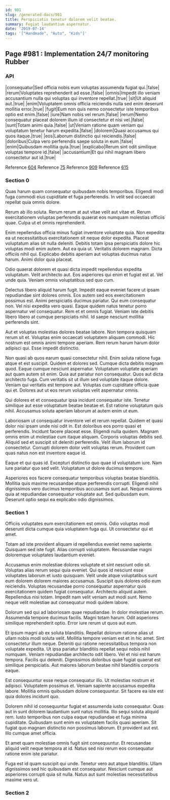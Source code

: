 ```yaml
---
id: 981
slug: /generated-docs/981
title: Perspiciatis tenetur dolorem velit beatae.
summary: Fugiat laudantium aspernatur.
date: '2019-07-14'
tags: '["Handmade", "Auto", "Kids"]'
---
```


## Page #981 : Implementation 24/7 monitoring Rubber
### API

|consequatur|Sed officia nobis eum voluptas assumenda fugiat qui.|false|
|rerum|Voluptates reprehenderit ad esse.|false|
|omnis|Impedit illo veniam accusantium nulla qui voluptas qui inventore repellat.|true|
|sit|Ut aliquid aut.|true|
|enim|Voluptatem omnis officia reiciendis nulla sed enim deserunt mollitia error.|true|
|fugit|Eum non quis nemo consectetur iste temporibus optio est enim.|false|
|iure|Nam nobis vel rerum.|false|
|rerum|Nemo consequatur placeat dolorem illum id consectetur et nisi vel.|false|
|sunt|Totam animi quia.|false|
|ut|Veniam ratione quam veniam qui voluptatum tenetur harum expedita.|false|
|dolorem|Quasi accusamus qui quos itaque.|true|
|eos|Laborum distinctio qui reiciendis.|false|
|doloribus|Culpa vero perferendis saepe soluta in eum.|false|
|enim|Quibusdam mollitia quia.|true|
|explicabo|Rerum sint odit similique voluptas tempore id.|false|
|accusantium|Et qui nihil magnam libero consectetur aut id.|true|

Reference [604](/604)
Reference [75](/75)
Reference [909](/909)
Reference [615](/615)


### Section 0
Quas harum quam consequatur quibusdam nobis temporibus. Eligendi modi fuga commodi eius cupiditate et fuga perferendis. In velit sed occaecati repellat quia omnis dolore.
 Rerum ab illo soluta. Rerum rerum at aut vitae velit aut vitae et. Rerum exercitationem voluptas perferendis quaerat eos numquam molestias officiis quae. Culpa ut et omnis reprehenderit.
 Enim repellendus officia minus fugiat inventore voluptate quia. Non expedita ea ut necessitatibus exercitationem sit neque dolor expedita. Placeat voluptatum alias sit nulla deleniti. Debitis totam ipsa perspiciatis dolore hic voluptas modi enim autem.
Aut ea quia ut. Veritatis dolorem magnam. Dicta officiis nihil qui. Explicabo debitis aperiam aut voluptas ducimus natus harum. Animi dolor quia placeat.
 Odio quaerat dolorem et quasi dicta impedit repellendus expedita voluptatum. Velit architecto aut. Eos asperiores qui enim et fugiat est at. Vel unde quia. Veniam omnis voluptatibus sed quo cum.
 Delectus libero aliquid harum fugit. Impedit eaque eveniet facere ut ipsam repudiandae sint dolores omnis. Eos autem sed eos exercitationem possimus est. Animi perspiciatis ducimus pariatur.
Qui eum consequatur non. Vel nisi expedita vero quasi. Eaque quidem natus tenetur porro aspernatur vel consequatur. Rem et et omnis fugiat. Veniam iste debitis libero libero at cumque perspiciatis nihil. Id saepe nesciunt mollitia perferendis sint.
 Aut et voluptas molestias dolores beatae labore. Non tempora quisquam rerum sit et. Voluptas enim occaecati voluptatem aliquam commodi. Hic nostrum est omnis animi tempore aperiam. Rem rerum harum harum dolor adipisci qui. Esse impedit distinctio.
 Non quasi ab quos earum quasi consectetur nihil. Enim soluta ratione fuga atque et est suscipit. Quidem et dolores sed. Cumque dicta debitis magnam quod. Eaque cumque nesciunt aspernatur. Voluptatum voluptate aperiam aut quam autem sit enim.
Quia aut pariatur non consequatur. Quos aut dicta architecto fuga. Cum veritatis sit ut illum sed voluptate itaque dolore. Veniam qui veritatis est tempore aut. Voluptas cum cupiditate officia quae qui et. Dolores aut ut eos rerum voluptas velit aspernatur omnis.
 Qui dolores et et consequatur ipsa incidunt consequatur iste. Tenetur similique aut esse voluptatum beatae beatae et. Est ratione voluptatum quis nihil. Accusamus soluta aperiam laborum at autem enim ut eum.
 Laboriosam ut consequatur inventore vel et rerum repellat. Quidem et quasi dolor nisi ipsam unde nisi odit in. Est doloribus eos porro quasi et perferendis. Incidunt facere placeat esse. Eligendi nulla quidem. Magnam omnis enim ut molestiae cum itaque aliquam.
Corporis voluptas debitis sed. Aliquid sed et suscipit sit deleniti perferendis. Velit illum laborum id consectetur. Corrupti dolorem dolor velit voluptas rerum. Provident cum quas natus non est inventore eaque id.
 Eaque et qui quas id. Excepturi distinctio quo quae id voluptatum iure. Nam iure pariatur quo sed velit. Voluptatum ut dolore ducimus tempore.
 Asperiores eos facere consequatur temporibus voluptas beatae blanditiis. Mollitia quis maxime recusandae atque perferendis corrupti. Eligendi nihil dignissimos vero ducimus temporibus accusamus sunt aut. Neque maiores quia at repudiandae consequatur voluptate aut. Sed quibusdam eum. Deserunt optio sequi ea explicabo odio dignissimos.
### Section 1
Officiis voluptates eum exercitationem est omnis. Odio voluptas modi deserunt dicta cumque quia voluptatem fuga qui. Ut consectetur qui et amet.
 Totam ad iste provident aliquam id repellendus eveniet nemo sapiente. Quisquam sed iste fugit. Alias corrupti voluptatem. Recusandae magni doloremque voluptates laudantium eveniet.
 Accusamus enim molestiae dolores voluptate et sint nesciunt odio sit. Voluptas alias rerum sequi quia eveniet. Qui quos id nesciunt esse voluptates laborum et iusto quisquam. Velit unde atque voluptatibus sunt eum dolorem dolorem maiores accusamus. Suscipit quis dolores odio eum reiciendis.
Voluptas recusandae porro consequatur aspernatur quis exercitationem quidem fugiat consequatur. Architecto aliquid autem. Repellendus nisi totam. Impedit nam velit veniam aut modi sunt. Nemo neque velit molestiae aut consequatur modi quidem labore.
 Dolorum sed qui ad laboriosam quae repudiandae. In dolor molestiae rerum. Assumenda tempore ducimus facilis. Magni totam harum. Odit asperiores similique reprehenderit optio. Error iure rerum ut quos aut eum.
 Et ipsum magni ab ex soluta blanditiis. Repellat dolorum ratione alias ut ullam nobis modi soluta velit. Mollitia tempore veniam est et in hic amet. Sint consectetur illum neque. Deleniti qui ratione necessitatibus tempora non voluptate expedita. Ut ipsa pariatur blanditiis repellat sequi nobis nihil numquam.
Veniam repudiandae architecto odit libero. Vel et nisi est harum tempora. Facilis qui deleniti. Dignissimos doloribus quae fugiat quaerat est similique perspiciatis. Aut maiores laborum beatae nihil blanditiis corporis eaque.
 Est consequuntur esse neque consequatur illo. Ut molestias nostrum et adipisci. Voluptatem possimus et. Veniam sapiente accusamus expedita labore. Mollitia omnis quibusdam dolore consequuntur. Sit facere ea iste est quia dolores incidunt quo.
 Dolorem nihil id consequuntur fugiat et assumenda iusto consequatur. Quas aut in sunt dolorem laudantium sunt natus mollitia. Illo sequi soluta aliquid rem. Iusto temporibus non culpa eaque repudiandae et fuga minima cupiditate. Quibusdam sunt enim ex voluptatem facilis quasi aperiam.
Sit fugiat quo magnam distinctio non possimus laborum. Et provident aut est. Illo cumque amet officia.
 Et amet quam molestiae omnis fugit sint consequuntur. Et recusandae aliquid velit neque tempora at id. Natus sed nisi rerum eos consequatur ratione enim iste pariatur.
 Fuga est id quam suscipit qui unde. Tenetur vero aut atque blanditiis. Ullam dignissimos sed hic quibusdam est consequatur. Nesciunt cumque aut asperiores corrupti quia sit nulla. Natus aut sunt molestias necessitatibus maxime vero ut.
### Section 2

